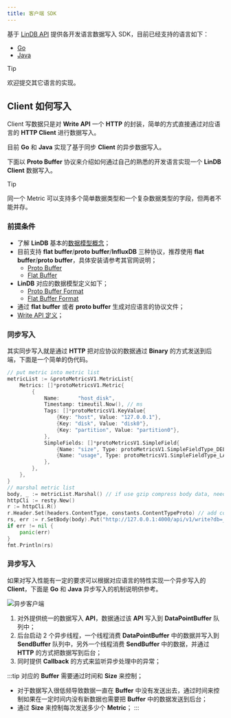 ```yaml
---
title: 客户端 SDK
---
```


基于 [LinDB API](/docs/lindb/api/index) 提供各开发语言数据写入 SDK，目前已经支持的语言如下：

- [Go](/docs/lindb/client/go)
- [Java](/docs/lindb/client/java)

> [!tip]
> 欢迎提交其它语言的实现。

## Client 如何写入

Client 写数据只是对 **Write API** 一个 **HTTP** 的封装，简单的方式直接通过对应语言的 **HTTP Client** 进行数据写入。

目前 **Go** 和 **Java** 实现了基于同步 **Client** 的异步数据写入。

下面以 **Proto Buffer** 协议来介绍如何通过自己的熟悉的开发语言实现一个 **LinDB Client** 数据写入。

> [!tip]
> 同一个 Metric 可以支持多个简单数据类型和一个复杂数据类型的字段，但两者不能并存。

### 前提条件

- 了解 **LinDB** 基本的[数据模型概念](/docs/lindb/reference/data-model)；
- 目前支持 **flat buffer**/**proto buffer**/**InfluxDB** 三种协议，推荐使用 **flat buffer**/**proto buffer**，具体安装请参考其官网说明；
	* [Proto Buffer](https://protobuf.dev/)
	* [Flat Buffer](https://google.github.io/flatbuffers/)
- **LinDB** 对应的数据模型定义如下；
	* [Proto Buffer Format](https://github.com/lindb/common/blob/main/proto/v1/linmetrics.proto)
	* [Flat Buffer Format](https://github.com/lindb/common/blob/main/proto/v1/metrics.fbs)
- 通过 **flat buffer** 或者 **proto buffer** 生成对应语言的协议文件；
- [Write API 定义](/docs/lindb/api/insert)；

### 同步写入

其实同步写入就是通过 **HTTP** 把对应协议的数据通过 **Binary** 的方式发送到后端，下面是一个简单的伪代码。

```go
// put metric into metric list
metricList := &protoMetricsV1.MetricList{
	Metrics: []*protoMetricsV1.Metric{
		{
			Name:      "host_disk",
			Timestamp: timeutil.Now(), // ms
			Tags: []*protoMetricsV1.KeyValue{
				{Key: "host", Value: "127.0.0.1"},
				{Key: "disk", Value: "disk0"},
				{Key: "partition", Value: "partition0"},
			},
			SimpleFields: []*protoMetricsV1.SimpleField{
				{Name: "size", Type: protoMetricsV1.SimpleFieldType_DELTA_SUM, Value: 1}, // data point
				{Name: "usage", Type: protoMetricsV1.SimpleFieldType_LAST, Value: 0.83}, // data point
			},
		},
	},
}
// marshal metric list
body, _ := metricList.Marshal() // if use gzip compress body data, need set content_encoding=gzip
httpCli := resty.New()
r := httpCli.R()
r.Header.Set(headers.ContentType, constants.ContentTypeProto) // add content_type=application/protobuf
rs, err := r.SetBody(body).Put("http://127.0.0.1:4000/api/v1/write?db=_internal") // send http request
if err != nil {
	panic(err)
}
fmt.Println(rs)
```

### 异步写入

如果对写入性能有一定的要求可以根据对应语言的特性实现一个异步写入的 **Client**，下面是 **Go** 和 **Java** 异步写入的机制说明供参考。

![异步客户端](/img/lindb/design/async_client.png)

1. 对外提供统一的数据写入 **API**，数据通过该 **API** 写入到 **DataPointBuffer** 队列中；
2. 后台启动 2 个异步线程，一个线程消费 **DataPointBuffer** 中的数据并写入到 **SendBuffer** 队列中，另外一个线程消费 **SendBuffer** 中的数据，并通过 **HTTP** 的方式把数据写到后台；
3. 同时提供 **Callback** 的方式来监听异步处理中的异常；

:::tip
对应的 **Buffer** 需要通过时间和 **Size** 来控制；
- 对于数据写入很低频导致数据一直在 **Buffer** 中没有发送出去，通过时间来控制如果在一定时间内没有新数据也需要把 **Buffer** 中的数据发送到后台；
- 通过 **Size** 来控制每次发送多少个 **Metric**；
:::
